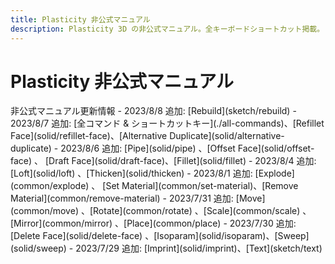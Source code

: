 ```yaml
---
title: Plasticity 非公式マニュアル
description: Plasticity 3D の非公式マニュアル。全キーボードショートカット掲載。日々更新中！
---
```


# Plasticity 非公式マニュアル

<Cards>
    <Card title="All commands & Shortcut Keys" href="./all-commands" />
    <Card title="Getting Started" href="./start" />
    <Card title="3D Viewport" href="./3d-viewport" />
    <Card title="Tools" href="./tool" />
    <Card title="Common Commands" href="./common" />
    <Card title="Sketch Commands" href="./sketch" />
    <Card title="Solid Commands" href="./solid" />
    <Card title="CAD Essentials" href="./cad-essentials" />
</Cards>

<Callout type="info" emoji="ℹ️">
非公式マニュアル更新情報
- 2023/8/8 追加: [Rebuild](sketch/rebuild)
- 2023/8/7 追加: [全コマンド & ショートカットキー](./all-commands)、[Refillet Face](solid/refillet-face)、[Alternative Duplicate](solid/alternative-duplicate) 
- 2023/8/6 追加: [Pipe](solid/pipe) 、[Offset Face](solid/offset-face) 、 [Draft Face](solid/draft-face)、[Fillet](solid/fillet)
- 2023/8/4 追加: [Loft](solid/loft) 、[Thicken](solid/thicken)
- 2023/8/1 追加: [Explode](common/explode) 、 [Set Material](common/set-material)、[Remove Material](common/remove-material) 
- 2023/7/31 追加: [Move](common/move) 、[Rotate](common/rotate) 、[Scale](common/scale) 、[Mirror](common/mirror) 、[Place](common/place)  
- 2023/7/30 追加: [Delete Face](solid/delete-face) 、[Isoparam](solid/isoparam)、[Sweep](solid/sweep) 
- 2023/7/29 追加: [Imprint](solid/imprint)、[Text](sketch/text)
</Callout>
